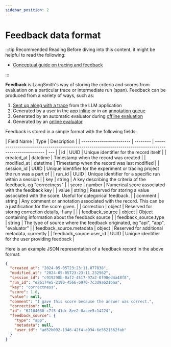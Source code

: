 ```yaml
---
sidebar_position: 2
---
```


# Feedback data format

:::tip Recommended Reading
Before diving into this content, it might be helpful to read the following:

- [Conceptual guide on tracing and feedback](../../concepts/tracing)

:::

**Feedback** is LangSmith's way of storing the criteria and scores from evaluation on a particular trace or intermediate run (span).
Feedback can be produced from a variety of ways, such as:

1. [Sent up along with a trace](../../how_to_guides/human_feedback/attach_user_feedback) from the LLM application
2. Generated by a user in the app [inline](../../how_to_guides/human_feedback/annotate_traces_inline) or in an [annotation queue](../../how_to_guides/human_feedback/annotation_queues)
3. Generated by an automatic evaluator during [offline evaluation](../../how_to_guides/evaluation/evaluate_llm_application)
4. Generated by an [online evaluator](../../how_to_guides/monitoring/online_evaluations)

Feedback is stored in a simple format with the following fields:

| Field Name               | Type     | Description                                                                                            |
| ------------------------ | -------- | ------------------------------------------------------------------------------------------------------ | --- |
| id                       | UUID     | Unique identifier for the record itself                                                                |
| created_at               | datetime | Timestamp when the record was created                                                                  |
| modified_at              | datetime | Timestamp when the record was last modified                                                            |
| session_id               | UUID     | Unique identifier for the experiment or tracing project the run was a part of                          |
| run_id                   | UUID     | Unique identifier for a specific run within a session                                                  |
| key                      | string   | A key describing the criteria of the feedback, eg "correctness"                                        |
| score                    | number   | Numerical score associated with the feedback key                                                       |
| value                    | string   | Reserved for storing a value associated with the score. Useful for categorical feedback.               |
| comment                  | string   | Any comment or annotation associated with the record. This can be a justification for the score given. |
| correction               | object   | Reserved for storing correction details, if any                                                        |     |
| feedback_source          | object   | Object containing information about the feedback source                                                |
| feedback_source.type     | string   | The type of source where the feedback originated, eg "api", "app", "evaluator"                         |
| feedback_source.metadata | object   | Reserved for additional metadata, currently                                                            |
| feedback_source.user_id  | UUID     | Unique identifier for the user providing feedback                                                      |

Here is an example JSON representation of a feedback record in the above format:

```json
{
  "created_at": "2024-05-05T23:23:11.077838",
  "modified_at": "2024-05-05T23:23:11.232962",
  "session_id": "c919298b-0af2-4517-97a2-0f98ed4a48f8",
  "run_id": "e26174e5-2190-4566-b970-7c3d9a621baa",
  "key": "correctness",
  "score": 1.0,
  "value": null,
  "comment": "I gave this score because the answer was correct.",
  "correction": null,
  "id": "62104630-c7f5-41dc-8ee2-0acee5c14224",
  "feedback_source": {
    "type": "app",
    "metadata": null,
    "user_id": "ad52b092-1346-42f4-a934-6e5521562fab"
  }
}
```

